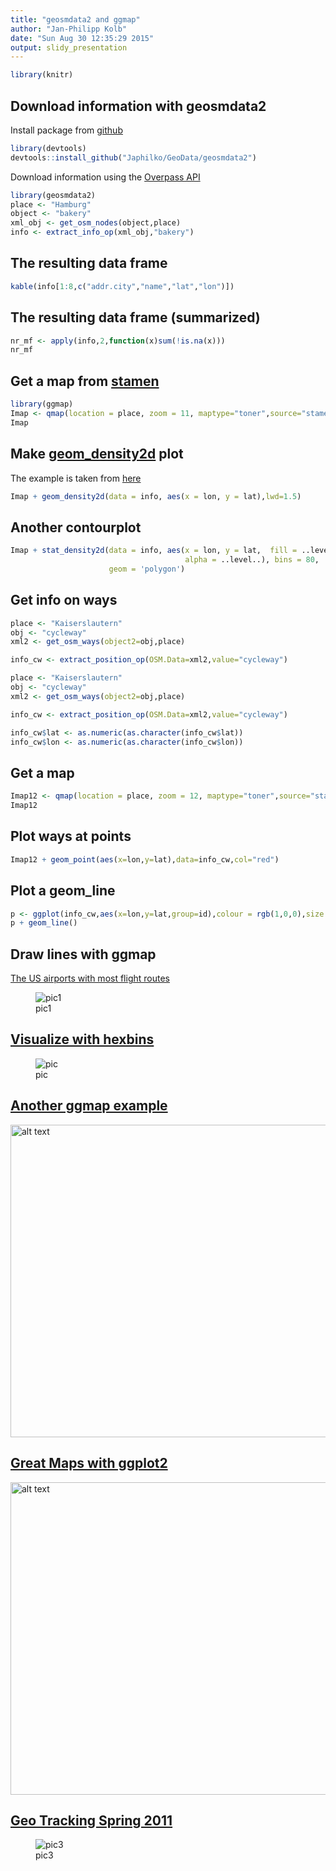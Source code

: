 ```yaml
---
title: "geosmdata2 and ggmap"
author: "Jan-Philipp Kolb"
date: "Sun Aug 30 12:35:29 2015"
output: slidy_presentation
---
```



```r
library(knitr)
```


## Download information with geosmdata2

Install package from [github](https://github.com/Japhilko/GeoData)

```r
library(devtools)
devtools::install_github("Japhilko/GeoData/geosmdata2")
```

Download information using the [Overpass API](http://wiki.openstreetmap.org/wiki/Overpass_API)

```r
library(geosmdata2)
place <- "Hamburg"
object <- "bakery"
xml_obj <- get_osm_nodes(object,place)
info <- extract_info_op(xml_obj,"bakery")
```

## The resulting data frame

```r
kable(info[1:8,c("addr.city","name","lat","lon")])
```


## The resulting data frame (summarized)

```r
nr_mf <- apply(info,2,function(x)sum(!is.na(x)))
nr_mf
```



## Get a map from [stamen](http://maps.stamen.com/)

```r
library(ggmap)
Imap <- qmap(location = place, zoom = 11, maptype="toner",source="stamen")
Imap
```


## Make [geom_density2d](http://www.inside-r.org/packages/cran/ggplot2/docs/geom_density2d) plot 

The example is taken from [here](http://www.r-bloggers.com/contour-and-density-layers-with-ggmap/)

```r
Imap + geom_density2d(data = info, aes(x = lon, y = lat),lwd=1.5)
```


## Another contourplot
```r
Imap + stat_density2d(data = info, aes(x = lon, y = lat,  fill = ..level..,
                                       alpha = ..level..), bins = 80, 
                      geom = 'polygon')
```


## Get info on ways

```r
place <- "Kaiserslautern"
obj <- "cycleway"
xml2 <- get_osm_ways(object2=obj,place)

info_cw <- extract_position_op(OSM.Data=xml2,value="cycleway")
```

```r
place <- "Kaiserslautern"
obj <- "cycleway"
xml2 <- get_osm_ways(object2=obj,place)

info_cw <- extract_position_op(OSM.Data=xml2,value="cycleway")
```

```r
info_cw$lat <- as.numeric(as.character(info_cw$lat))
info_cw$lon <- as.numeric(as.character(info_cw$lon))
```


## Get a map

```r
Imap12 <- qmap(location = place, zoom = 12, maptype="toner",source="stamen")
Imap12
```

## Plot ways at points

```r
Imap12 + geom_point(aes(x=lon,y=lat),data=info_cw,col="red")
```

## Plot a geom_line

```r
p <- ggplot(info_cw,aes(x=lon,y=lat,group=id),colour = rgb(1,0,0),size = 2) 
p + geom_line()
```

  

## Draw lines with ggmap

[The US airports with most flight routes](http://www.sasanalysis.com/2013/06/the-us-airports-with-most-flight-routes.html)

![pic1](http://4.bp.blogspot.com/-Bf4wdceFTmk/UboiTwHfWiI/AAAAAAAAB7M/LdRUzMI20cU/s640/1111111111.jpg)


## [Visualize with hexbins](http://rud.is/b/2015/05/15/u-s-drought-monitoring-with-hexbin-state-maps-in-r/)

![pic](https://rud.is/b/wp-content/uploads/2015/05/201505151.png)

## [Another ggmap example](http://blog.corynissen.com/2015/05/creating-styled-google-maps-in-ggmap.html)

<img src="http://i.imgur.com/WJEyxMC.jpg" alt="alt text" width="700x" height="500x">



## [Great Maps with ggplot2](http://spatial.ly/2012/02/great-maps-ggplot2/)

<img src="http://spatialanalysis.co.uk/wp-content/uploads/2012/02/bike_ggplot-1024x676.png" alt="alt text" width="700x" height="500x">

## [Geo Tracking Spring 2011](http://cs.smith.edu/classwiki/index.php/Geo_Tracking_Spring_2011_Betsy#USING_R_TO_MAKE_HEATMAPS)

![pic3](http://cs.smith.edu/classwiki/images/thumb/6/60/Grid.png/500px-Grid.png)

